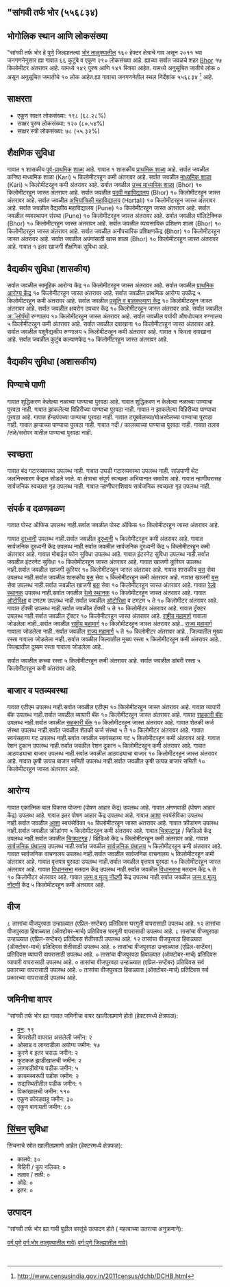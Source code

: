 {{Infobox settlement
| name="सांगवी तर्फ भोर
| native_name=
| native_name_lang=
| other_name=
| nickname=
| settlement_type=Village
| image_skyline=
| image_alt=
| image_caption=
| pushpin_map=India Maharashtra
| pushpin_label_position=right
| pushpin_map_alt=
| pushpin_map_caption=Location in Maharashtra, India
| latd=
| latm=
| lats=
| latNS=
| longd=
| longm=
| longs=
| longEW=
| coordinates_display=inline,title
| subdivision_type=[[देश]]
| subdivision_name={{flag|India}}
| subdivision_type1=[राज्य_नाव]]
| subdivision_name1=" 
| subdivision_type2=[[महाराष्ट्रातील जिल्हे |जिल्हा_नाव]]
| subdivision_name2=पुणे
| subdivision_type3=[[महाराष्ट्रातील तालुके |तालुका_नाव]]
| subdivision_name3=भोर
| website=
| established_title=<!-- Established -->
| established_date=
| founder=
| named_for=
| government_type=
| governing_body=
| unit_pref=Metric=
| area_footnotes=
| area_rank=
| area_total_km2=1.60
| elevation_footnotes=
| elevation_m=
| population_total=290
| population_as_of=2011
| population_rank=
| population_density_km2=181
| population_demonym=
| population_footnotes=
| demographics_type1=Languages
| demographics1_title1=Official
| demographics1_info1=[[Marathi language|Marathi]]
| timezone1=[[Indian Standard Time|IST]]
| utc_offset1==+5:30
| postal_code_type=[[Postal Index Number|PIN]]
| postal_code=
| area_code_type=Telephone code
| area_code=
| registration_plate=
| blank1_name_sec1=Nearest city
| blank1_info_sec1=[[Bhor]]
| blank2_name_sec1=[[Human sex ratio|Sex ratio]]
| blank2_info_sec1=946 [[male|♂]]/[[female|♀]]
| blank3_name_sec1=Literacy
| blank3_info_sec1=६८.२८%
| blank1_name_sec2=[[2011 Census of India|2011 census]] code
| blank1_info_sec2=५५६८३४
| footnotes=
}}

== "सांगवी तर्फ भोर (५५६८३४) ==

== भोगोलिक स्थान आणि लोकसंख्या ==

"सांगवी तर्फ भोर हे [[पुणे जिल्हा | पुणे]] जिल्ह्यातल्या [[भोर | भोर तालुक्यातील]] १६० हेक्टर क्षेत्राचे गाव असून २०११ च्या जनगणनेनुसार ह्या गावात ६६ कुटुंबे व एकूण २९० लोकसंख्या आहे. ह्याच्या सर्वात जवळचे शहर [[Bhor]] १७ किलोमीटर अंतरावर आहे.  यामध्ये १४९ पुरुष आणि १४१ स्त्रिया आहेत. यामध्ये अनुसूचित जातीचे लोक ० असून अनुसूचित जमातीचे १० लोक आहेत.ह्या गावाचा जनगणनेतील स्थल निर्देशांक ५५६८३४  <ref>http://www.censusindia.gov.in/2011census/dchb/DCHB.html</ref> आहे.


== साक्षरता ==  
* एकूण  साक्षर  लोकसंख्या: १९८ (६८.२८%)
* साक्षर पुरुष लोकसंख्या: १२० (८०.५४%)
* साक्षर स्त्री लोकसंख्या: ७८ (५५.३२%)


== शैक्षणिक सुविधा ==  
﻿गावात १ शासकीय [[पूर्व प्राथमिक शिक्षण|पूर्व-प्राथमिक]] [[शाळा]] आहे.
﻿गावात १ शासकीय [[प्राथमिक शाळा]] आहे.
सर्वात जवळील कनिष्ठ माध्यमिक शाळा (Kari) ५ किलोमीटरहून कमी अंतरावर आहे.
सर्वात जवळील [[माध्यमिक शाळा]] (Kari) ५ किलोमीटरहून कमी अंतरावर आहे.
सर्वात जवळील [[उच्च माध्यमिक शिक्षण|उच्च माध्यमिक शाळा]] (Bhor) १० किलोमीटरहून जास्त अंतरावर आहे.
सर्वात जवळील [[महाविद्यालय|पदवी महाविद्यालय]] (Bhor) १० किलोमीटरहून जास्त अंतरावर आहे.
सर्वात जवळील [[अभियांत्रिकी|अभियांत्रिकी महाविद्यालय]] (Hartali) १० किलोमीटरहून जास्त अंतरावर आहे.
सर्वात जवळील वैद्यकीय महाविद्यालय (Pune) १० किलोमीटरहून जास्त अंतरावर आहे.
सर्वात जवळील व्यवस्थापन संस्था (Pune) १० किलोमीटरहून जास्त अंतरावर आहे.
सर्वात जवळील पॉलिटेक्निक (Bhor) १० किलोमीटरहून जास्त अंतरावर आहे.
सर्वात जवळील व्यावसायिक प्रशिक्षण शाळा (Bhor) १० किलोमीटरहून जास्त अंतरावर आहे.
सर्वात जवळील अनौपचारिक प्रशिक्षणकेंद्र (Bhor) १० किलोमीटरहून जास्त अंतरावर आहे.
सर्वात जवळील अपंगांसाठी खास शाळा (Bhor) १० किलोमीटरहून जास्त अंतरावर आहे.
﻿गावात १ इतर खाजगी शैक्षणिक सुविधा आहे.


== वैद्यकीय सुविधा (शासकीय) ==
सर्वात जवळील सामूहिक आरोग्य केंद्र १० किलोमीटरहून जास्त अंतरावर आहे.
सर्वात जवळील [[प्राथमिक आरोग्य केंद्र]] १० किलोमीटरहून जास्त अंतरावर आहे.
सर्वात जवळील प्राथमिक आरोग्य उपकेंद्र ५ किलोमीटरहून कमी अंतरावर आहे.
सर्वात जवळील [[प्रसूती| प्रसूति व बालकल्याण केंद्र]] १० किलोमीटरहून जास्त अंतरावर आहे.
सर्वात जवळील क्षयरोग उपचार केंद्र १० किलोमीटरहून जास्त अंतरावर आहे.
सर्वात जवळील [[अॅलोपॅथी]] रुग्णालय १० किलोमीटरहून जास्त अंतरावर आहे.
सर्वात जवळील पर्यायी औषधोपचार रुग्णालय ५ किलोमीटरहून कमी अंतरावर आहे.
सर्वात जवळील दवाखाना १० किलोमीटरहून जास्त अंतरावर आहे.
सर्वात जवळील पशुवैद्यकीय रुग्णालय ५ किलोमीटरहून कमी अंतरावर आहे.
﻿गावात १ फिरता दवाखाना आहे.
सर्वात जवळील कुटुंब कल्याणकेंद्र १० किलोमीटरहून जास्त अंतरावर आहे.


== वैद्यकीय सुविधा (अशासकीय) ==











== पिण्याचे पाणी ==
गावात शुद्धिकरण केलेल्या नळाच्या पाण्याचा पुरवठा आहे.
गावात शुद्धिकरण न केलेल्या नळाच्या पाण्याचा पुरवठा नाही.
गावात झाकलेल्या विहिरीच्या पाण्याचा पुरवठा नाही.
गावात न झाकलेल्या विहिरीच्या पाण्याचा पुरवठा आहे.
गावात हॅन्डपंपच्या पाण्याचा पुरवठा नाही.
गावात ट्यूबवेलच्या/बोअरवेलच्या पाण्याचा पुरवठा नाही.
गावात झऱ्याच्या पाण्याचा पुरवठा नाही.
गावात नदी / कालव्याच्या पाण्याचा  पुरवठा नाही.
गावात तलाव /तळे/सरोवर यातील पाण्याचा पुरवठा नाही.


== स्वच्छता ==
गावात बंद गटारव्यवस्था उपलब्ध नाही.
गावात उघडी गटारव्यवस्था उपलब्ध नाही.
सांडपाणी थेट जलनिस्सारण केंद्रात सोडले जाते.
या क्षेत्राचा संपूर्ण स्वच्छता अभियानात समावेश आहे.
गावात न्हाणीघरासह सार्वजनिक स्वच्छता गृह उपलब्ध नाही.
गावात न्हाणीघराशिवाय सार्वजनिक स्वच्छता गृह उपलब्ध नाही.


== संपर्क व दळणवळण ==
गावात पोस्ट ऑफिस उपलब्ध नाही.सर्वात जवळील पोस्ट ऑफिस १० किलोमीटरहून जास्त अंतरावर आहे.

गावात [[दूरध्वनी]] उपलब्ध नाही.सर्वात जवळील [[दूरध्वनी]] ५ किलोमीटरहून कमी अंतरावर आहे.
गावात सार्वजनिक दूरध्वनी केंद्र उपलब्ध नाही.सर्वात जवळील सार्वजनिक दूरध्वनी केंद्र ५ किलोमीटरहून कमी अंतरावर आहे.
गावात मोबाईल फोन सुविधा उपलब्ध आहे.
गावात इंटरनेट सुविधा उपलब्ध नाही.सर्वात जवळील इंटरनेट सुविधा १० किलोमीटरहून जास्त अंतरावर आहे.
गावात खाजगी कूरियर उपलब्ध नाही.सर्वात जवळील खाजगी कूरियर १० किलोमीटरहून जास्त अंतरावर आहे.
गावात शासकीय [[बस]] सेवा उपलब्ध नाही.सर्वात जवळील शासकीय [[बस]] सेवा ५ किलोमीटरहून कमी अंतरावर आहे.
गावात खाजगी [[बस]] सेवा उपलब्ध नाही.सर्वात जवळील खाजगी [[बस]] सेवा १० किलोमीटरहून जास्त अंतरावर आहे.
गावात [[रेल्वे स्थानक]] उपलब्ध नाही.सर्वात जवळील [[रेल्वे स्थानक]] १० किलोमीटरहून जास्त अंतरावर आहे.
गावात [[ऑटोरिक्षा]] व टमटम उपलब्ध नाही.सर्वात जवळील [[ऑटोरिक्षा]] व टमटम ५ ते १० किलोमीटर अंतरावर आहे.
गावात टॅक्सी उपलब्ध नाही.सर्वात जवळील टॅक्सी ५ ते १० किलोमीटर अंतरावर आहे.
गावात ट्रॅक्टर उपलब्ध नाही.सर्वात जवळील ट्रॅक्टर १० किलोमीटरहून जास्त अंतरावर आहे.
[[राष्ट्रीय महामार्ग]] गावाला जोडलेला नाही..सर्वात जवळील [[राष्ट्रीय महामार्ग]] १० किलोमीटरहून जास्त अंतरावर आहे..
[[राज्य महामार्ग (भारत)|राज्य महामार्ग]] गावाला जोडलेला नाही..सर्वात जवळील [[राज्य महामार्ग (भारत)|राज्य महामार्ग]] ५ ते १० किलोमीटर अंतरावर आहे..
जिल्यातील मुख्य रस्ता गावाला जोडलेला नाही..सर्वात जवळील जिल्यातील मुख्य रस्ता ५ किलोमीटरहून कमी अंतरावर आहे..
जिल्ह्यातील दुय्यम रस्ता गावाला जोडलेला आहे..

सर्वात जवळील कच्चा रस्ता ५ किलोमीटरहून कमी अंतरावर आहे.
सर्वात जवळील डांबरी रस्ता ५ किलोमीटरहून कमी अंतरावर आहे.




== बाजार व पतव्यवस्था ==
गावात एटीएम उपलब्ध नाही.सर्वात जवळील एटीएम १० किलोमीटरहून जास्त अंतरावर आहे.
गावात व्यापारी बॅंक उपलब्ध नाही.सर्वात जवळील व्यापारी बॅंक १० किलोमीटरहून जास्त अंतरावर आहे.
गावात [[सहकारी संस्था|सहकारी बॅंक]] उपलब्ध नाही.सर्वात जवळील [[सहकारी संस्था|सहकारी बॅंक]] १० किलोमीटरहून जास्त अंतरावर आहे.
गावात शेतकी कर्ज संस्था उपलब्ध नाही.सर्वात जवळील शेतकी कर्ज संस्था ५ ते १० किलोमीटर अंतरावर आहे.
गावात स्वयंसहाय्य गट उपलब्ध नाही.सर्वात जवळील स्वयंसहाय्य गट ५ किलोमीटरहून कमी अंतरावर आहे.
गावात रेशन दुकान उपलब्ध नाही.सर्वात जवळील रेशन दुकान ५ किलोमीटरहून कमी अंतरावर आहे.
गावात आठवड्याचा बाजार उपलब्ध नाही.सर्वात जवळील आठवड्याचा बाजार १० किलोमीटरहून जास्त अंतरावर आहे.
गावात कृषी उत्पन्न बाजार समिती उपलब्ध नाही.सर्वात जवळील कृषी उत्पन्न बाजार समिती १० किलोमीटरहून जास्त अंतरावर आहे.


== आरोग्य ==
गावात एकात्मिक बाल विकास योजना (पोषण आहार केंद्र)  उपलब्ध आहे.
गावात अंगणवाडी (पोषण आहार केंद्र) उपलब्ध आहे.
गावात इतर पोषण आहार केंद्र उपलब्ध आहे.
गावात [[आरोग्य|आशा]] स्वयंसेविका उपलब्ध नाही.सर्वात जवळील [[आरोग्य|आशा]] स्वयंसेविका १० किलोमीटरहून जास्त अंतरावर आहे.
गावात क्रीडांगण उपलब्ध नाही.सर्वात जवळील क्रीडांगण ५ किलोमीटरहून कमी अंतरावर आहे.
गावात [[चित्रपटगृह]] / व्हिडिओ केंद्र उपलब्ध नाही.सर्वात जवळील [[चित्रपटगृह]] / व्हिडिओ केंद्र ५ किलोमीटरहून कमी अंतरावर आहे.
गावात [[सार्वजनिक ग्रंथालय]] उपलब्ध नाही.सर्वात जवळील [[सार्वजनिक ग्रंथालय]] ५ किलोमीटरहून कमी अंतरावर आहे.
गावात सार्वजनिक वाचनालय उपलब्ध नाही.सर्वात जवळील सार्वजनिक वाचनालय ५ किलोमीटरहून कमी अंतरावर आहे.
गावात वृत्तपत्र पुरवठा उपलब्ध नाही.सर्वात जवळील वृत्तपत्र पुरवठा १० किलोमीटरहून जास्त अंतरावर आहे.
गावात [[विधानसभा मतदारसंघ|विधानसभा]] मतदान केंद्र उपलब्ध नाही.सर्वात जवळील [[विधानसभा मतदारसंघ|विधानसभा]] मतदान केंद्र ५ ते १० किलोमीटर अंतरावर आहे.
गावात [[जन्म, मृत्यू, विवाह नोंदणी कायदा|जन्म व मृत्यु नोंदणी]] केंद्र उपलब्ध नाही.सर्वात जवळील [[जन्म, मृत्यू, विवाह नोंदणी कायदा|जन्म व मृत्यु नोंदणी]] केंद्र ५ किलोमीटरहून कमी अंतरावर आहे.


== वीज ==
८ तासांचा वीजपुरवठा उन्हाळ्यात (एप्रिल-सप्टेंबर) प्रतिदिवस घरगुती वापरासाठी उपलब्ध आहे.
१२ तासांचा वीजपुरवठा हिवाळ्यात (ऑक्टोबर-मार्च) प्रतिदिवस घरगुती वापरासाठी उपलब्ध आहे.
८ तासांचा वीजपुरवठा उन्हाळ्यात (एप्रिल-सप्टेंबर) प्रतिदिवस शेतीसाठी उपलब्ध आहे.
१२ तासांचा वीजपुरवठा हिवाळ्यात (ऑक्टोबर-मार्च) प्रतिदिवस शेतीसाठी उपलब्ध आहे.
० तासांचा वीजपुरवठा उन्हाळ्यात (एप्रिल-सप्टेंबर) प्रतिदिवस व्यापारी वापरासाठी उपलब्ध आहे.
० तासांचा वीजपुरवठा हिवाळ्यात (ऑक्टोबर-मार्च) प्रतिदिवस व्यापारी वापरासाठी उपलब्ध आहे.
० तासांचा वीजपुरवठा उन्हाळ्यात (एप्रिल-सप्टेंबर) प्रतिदिवस सर्व प्रकारच्या वापरासाठी उपलब्ध आहे.
० तासांचा वीजपुरवठा हिवाळ्यात (ऑक्टोबर-मार्च) प्रतिदिवस सर्व प्रकारच्या वापरासाठी उपलब्ध आहे.


== जमिनीचा वापर ==
"सांगवी तर्फ भोर ह्या गावात जमिनीचा वापर खालीलप्रमाणे होतो (हेक्टरमध्ये क्षेत्रफळ):
* [[वन]]: १९
* बिगरशेती वापरात असलेली जमीन: २
* ओसाड व लागवडीला अयोग्य जमीन: १७
* कुरणे व इतर चराऊ जमीन: २
* फुटकळ झाडीखालची जमीन: २
* लागवडीयोग्य पडीक जमीन: ५
* कायमस्वरूपी पडीक जमीन: २
* सद्यस्थितीतील पडीक जमीन: १
* पिकांखालची जमीन: ११०
* एकूण कोरडवाहू जमीन: ३०
* एकूण बागायती जमीन: ८०


== [[सिंचन]] सुविधा ==
सिंचनाचे स्रोत खालीलप्रमाणे आहेत (हेक्टरमध्ये क्षेत्रफळ):
* कालवे: ३०
* विहिरी / कूप नलिका: ०
* तलाव / तळी: ०
* ओढे: ०
* इतर: ०


== उत्पादन ==
"सांगवी तर्फ भोर ह्या गावी पुढील वस्तूंचे उत्पादन होते ( महत्वाच्या उतरत्या अनुक्रमाने): 


[[वर्ग:पुणे]]
[[वर्ग:भोर तालुक्यातील गावे)]]
[[वर्ग:पुणे जिल्ह्यातील गावे)]]


 {{संदर्भनोंदी}}
 


